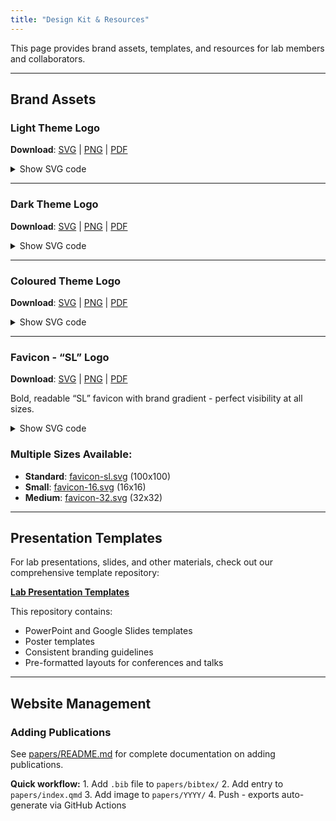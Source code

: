 ```yaml
---
title: "Design Kit & Resources"
---
```


This page provides brand assets, templates, and resources for lab members and collaborators.

---

## Brand Assets

### Light Theme Logo

**Download**: [SVG](images/logo_light.svg) | [PNG](images/logo_light.png) | [PDF](images/logo_light.pdf)

<details>
<summary>Show SVG code</summary>

```svg
<svg viewBox="0 0 480 120" xmlns="http://www.w3.org/2000/svg">
  <title>Sustainability Lab Logo - Light Mode</title>
  <line x1="110" y1="85" x2="110" y2="35" stroke="#444444" stroke-width="2" stroke-linecap="round"/>
  <line x1="110" y1="85" x2="150" y2="85" stroke="#444444" stroke-width="2" stroke-linecap="round"/>
  <path d="M 90.0 84.7 L 91.4 84.5 L 92.8 84.3 L 94.1 84.1 L 95.5 83.7 L 96.9 83.2 L 98.3 82.5 L 99.7 81.5 L 101.0 80.2 L 102.4 78.5 L 103.8 76.3 L 105.2 73.5 L 106.6 70.2 L 107.9 66.3 L 109.3 62.1 L 110.7 57.9 L 112.1 53.7 L 113.4 49.8 L 114.8 46.5 L 116.2 43.7 L 117.6 41.5 L 119.0 39.8 L 120.3 38.5 L 121.7 37.5 L 123.1 36.8 L 124.5 36.3 L 125.9 35.9 L 127.2 35.7 L 128.6 35.5 L 130.0 35.3"
        fill="none"
        stroke="#000000"
        stroke-width="3.5"
        stroke-linecap="round"/>
  <text x="165" y="65" font-family="system-ui, sans-serif" font-size="32" font-weight="400" fill="#111111" letter-spacing="0.5px">
    SUSTAINABILITY
  </text>
  <text x="165" y="85" font-family="system-ui, sans-serif" font-size="18" font-weight="300" fill="#555555" letter-spacing="3px">
    LAB
  </text>
</svg>
```

</details>

---

### Dark Theme Logo

**Download**: [SVG](images/logo_dark.svg) | [PNG](images/logo_dark.png) | [PDF](images/logo_dark.pdf)

<details>
<summary>Show SVG code</summary>

```svg
<svg viewBox="0 0 480 120" xmlns="http://www.w3.org/2000/svg">
  <title>Sustainability Lab Logo - Dark Mode</title>
  <line x1="110" y1="85" x2="110" y2="35" stroke="#CCCCCC" stroke-width="2" stroke-linecap="round"/>
  <line x1="110" y1="85" x2="150" y2="85" stroke="#CCCCCC" stroke-width="2" stroke-linecap="round"/>
  <path d="M 90.0 84.7 L 91.4 84.5 L 92.8 84.3 L 94.1 84.1 L 95.5 83.7 L 96.9 83.2 L 98.3 82.5 L 99.7 81.5 L 101.0 80.2 L 102.4 78.5 L 103.8 76.3 L 105.2 73.5 L 106.6 70.2 L 107.9 66.3 L 109.3 62.1 L 110.7 57.9 L 112.1 53.7 L 113.4 49.8 L 114.8 46.5 L 116.2 43.7 L 117.6 41.5 L 119.0 39.8 L 120.3 38.5 L 121.7 37.5 L 123.1 36.8 L 124.5 36.3 L 125.9 35.9 L 127.2 35.7 L 128.6 35.5 L 130.0 35.3"
        fill="none"
        stroke="#FFFFFF"
        stroke-width="3.5"
        stroke-linecap="round"/>
  <text x="165" y="65" font-family="system-ui, sans-serif" font-size="32" font-weight="400" fill="#FFFFFF" letter-spacing="0.5px">
    SUSTAINABILITY
  </text>
  <text x="165" y="85" font-family="system-ui, sans-serif" font-size="18" font-weight="300" fill="#AAAAAA" letter-spacing="3px">
    LAB
  </text>
</svg>
```

</details>

---

### Coloured Theme Logo

**Download**: [SVG](images/logo_colored.svg) | [PNG](images/logo_colored.png) | [PDF](images/logo_colored.pdf)

<details>
<summary>Show SVG code</summary>

```svg
<svg viewBox="0 0 480 120" xmlns="http://www.w3.org/2000/svg">
  <title>Sustainability Lab Logo - Modern Teal</title>
  <line x1="110" y1="85" x2="110" y2="35" stroke="#5C9EAD" stroke-width="2" stroke-linecap="round"/>
  <line x1="110" y1="85" x2="150" y2="85" stroke="#5C9EAD" stroke-width="2" stroke-linecap="round"/>
  <path d="M 90.0 84.7 L 91.4 84.5 L 92.8 84.3 L 94.1 84.1 L 95.5 83.7 L 96.9 83.2 L 98.3 82.5 L 99.7 81.5 L 101.0 80.2 L 102.4 78.5 L 103.8 76.3 L 105.2 73.5 L 106.6 70.2 L 107.9 66.3 L 109.3 62.1 L 110.7 57.9 L 112.1 53.7 L 113.4 49.8 L 114.8 46.5 L 116.2 43.7 L 117.6 41.5 L 119.0 39.8 L 120.3 38.5 L 121.7 37.5 L 123.1 36.8 L 124.5 36.3 L 125.9 35.9 L 127.2 35.7 L 128.6 35.5 L 130.0 35.3" 
        fill="none" 
        stroke="#2F5F5F" 
        stroke-width="3.5" 
        stroke-linecap="round"/>
  <text x="165" y="65" font-family="system-ui, sans-serif" font-size="32" font-weight="400" fill="#2F5F5F" letter-spacing="0.5px">
    SUSTAINABILITY
  </text>
  <text x="165" y="85" font-family="system-ui, sans-serif" font-size="18" font-weight="300" fill="#4A7F7F" letter-spacing="3px">
    LAB
  </text>
</svg>
```

</details>

---

### Favicon - "SL" Logo

**Download**: [SVG](images/favicon-sl.svg) | [PNG](images/favicon-sl.png) | [PDF](images/favicon-sl.pdf)

Bold, readable "SL" favicon with brand gradient - perfect visibility at all sizes.

<details>
<summary>Show SVG code</summary>

```svg
<svg viewBox="0 0 100 100" xmlns="http://www.w3.org/2000/svg">
  <title>Sustainability Lab - SL Favicon</title>
  <defs>
    <linearGradient id="bgGradient" x1="0%" y1="0%" x2="100%" y2="100%">
      <stop offset="0%" style="stop-color:#667eea;stop-opacity:1" />
      <stop offset="100%" style="stop-color:#764ba2;stop-opacity:1" />
    </linearGradient>
  </defs>
  <circle cx="50" cy="50" r="48" fill="url(#bgGradient)" stroke="#ffffff" stroke-width="4"/>
  <text x="28" y="68" font-family="Roboto, system-ui, sans-serif" font-size="42" font-weight="700" fill="#ffffff" text-anchor="middle">S</text>
  <text x="72" y="68" font-family="Roboto, system-ui, sans-serif" font-size="42" font-weight="700" fill="#ffffff" text-anchor="middle">L</text>
</svg>
```

</details>

### Multiple Sizes Available:
- **Standard**: [favicon-sl.svg](images/favicon-sl.svg) (100x100)
- **Small**: [favicon-16.svg](images/favicon-16.svg) (16x16) 
- **Medium**: [favicon-32.svg](images/favicon-32.svg) (32x32)

---

## Presentation Templates

For lab presentations, slides, and other materials, check out our comprehensive template repository:

**[Lab Presentation Templates](https://github.com/sustainability-lab/lab-templates)**

This repository contains:

- PowerPoint and Google Slides templates
- Poster templates
- Consistent branding guidelines
- Pre-formatted layouts for conferences and talks

---

## Website Management

### Adding Publications

See [papers/README.md](papers/README.md) for complete documentation on adding publications.

**Quick workflow:**
1. Add `.bib` file to `papers/bibtex/`
2. Add entry to `papers/index.qmd`
3. Add image to `papers/YYYY/`
4. Push - exports auto-generate via GitHub Actions
